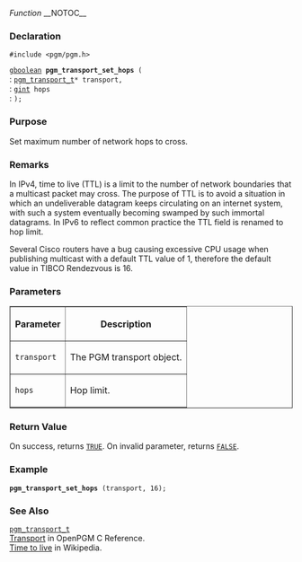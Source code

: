 ''Function''
__NOTOC__
=== Declaration ===
<tt>#include <pgm/pgm.h></tt>

<tt>[http://library.gnome.org/devel/glib/stable/glib-Basic-Types.html#gboolean gboolean] '''pgm_transport_set_hops''' (</tt><br>
: <tt>[[2/OpenPGM C Reference/pgm_transport_t|pgm_transport_t]]*     transport,</tt><br>
: <tt>[http://library.gnome.org/devel/glib/stable/glib-Basic-Types.html#gint gint]                      hops</tt><br>
: <tt>);</tt>

=== Purpose ===
Set maximum number of network hops to cross.

=== Remarks ===
In IPv4, time to live (TTL) is a limit to the number of network boundaries that a multicast packet may cross.  The purpose of TTL is to avoid a situation in which an undeliverable datagram keeps circulating on an internet system, with such a system eventually becoming swamped by such immortal datagrams.  In IPv6 to reflect common practice the TTL field is renamed to hop limit.

Several Cisco routers have a bug causing excessive CPU usage when publishing multicast with a default TTL value of 1, therefore the default value in TIBCO Rendezvous is 16.

=== Parameters ===
<table border="1" cellpadding="5" cellspacing="0">
<tr>
<th>Parameter</th>
<th>Description</th>
</tr>
<tr>
<td><tt>transport</tt></td>
<td>The PGM transport object.</td>
</tr><tr>
<td><tt>hops</tt></td>
<td>Hop limit.</td>
</tr>
</table>


=== Return Value ===
On success, returns <tt>[http://library.gnome.org/devel/glib/stable/glib-Standard-Macros.html#TRUE--CAPS TRUE]</tt>.  On invalid parameter, returns <tt>[http://library.gnome.org/devel/glib/stable/glib-Standard-Macros.html#FALSE--CAPS FALSE]</tt>.

=== Example ===

 '''pgm_transport_set_hops''' (transport, 16);

=== See Also ===
<tt>[[OpenPGM C Reference/pgm_transport_t|pgm_transport_t]]</tt><br>
[[2/OpenPGM C Reference/Transport|Transport]] in OpenPGM C Reference.<br>
[http://en.wikipedia.org/wiki/Time_to_live Time to live] in Wikipedia.
